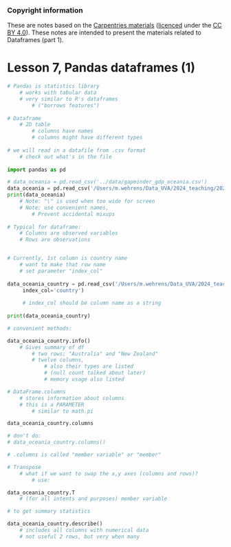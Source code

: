 
::: {.callout-note}
### Copyright information
These are notes based on the [Carpentries materials](https://swcarpentry.github.io/python-novice-gapminder/07-reading-tabular.html) ([licenced](https://software-carpentry.org/license/) under the [CC BY 4.0](https://creativecommons.org/licenses/by/4.0/)). 
These notes are intended to present the materials related to Dataframes (part 1). 
<!-- The contents of the lessons were modified by Martijn Wehrens (bioDSC). -->
:::

# Lesson 7, Pandas dataframes (1)
  
```python
# Pandas is statistics library
    # works with tabular data
    # very similar to R's dataframes
        # ("borrows features")
        
# Dataframe
    # 2D table
        # columns have names
        # columns might have different types
        
# we will read in a datafile from .csv format
    # check out what's in the file
    
import pandas as pd

# data_oceania = pd.read_csv('../data/gapminder_gdp_oceania.csv')
data_oceania = pd.read_csv('/Users/m.wehrens/Data_UVA/2024_teaching/2025-03-gapminder/data/gapminder_gdp_oceania.csv')
print(data_oceania)
    # Note: "\" is used when too wide for screen
    # Note: use convenient names, 
        # Prevent accidental mixups
    
# Typical for dataframe:
    # Columns are observed variables
    # Rows are observations

```


```python

# Currently, 1st column is country name
    # want to make that row name
    # set parameter "index_col" 
    
data_oceania_country = pd.read_csv('/Users/m.wehrens/Data_UVA/2024_teaching/2025-03-gapminder/data/gapminder_gdp_oceania.csv',\
     index_col='country')
     
     # index_col should be column name as a string
     
print(data_oceania_country)

# convenient methods:

data_oceania_country.info()
    # Gives summary of df
        # two rows; "Australia" and "New Zealand"
        # twelve columns, 
            # also their types are listed
            # (null count talked about later)
            # memory usage also listed
```

```python
# DataFrame.columns
    # stores information about columns
    # this is a PARAMETER
        # similar to math.pi

data_oceania_country.columns

# don't do:
# data_oceania_country.columns()

# .columns is called "member variable" or "member"

# Transpose
    # what if we want to swap the x,y axes (columns and rows)?
        # use:

data_oceania_country.T
    # (for all intents and purposes) member variable
```

```python
# to get summary statistics

data_oceania_country.describe()
    # includes all columns with numerical data
    # not useful 2 rows, but very when many
```